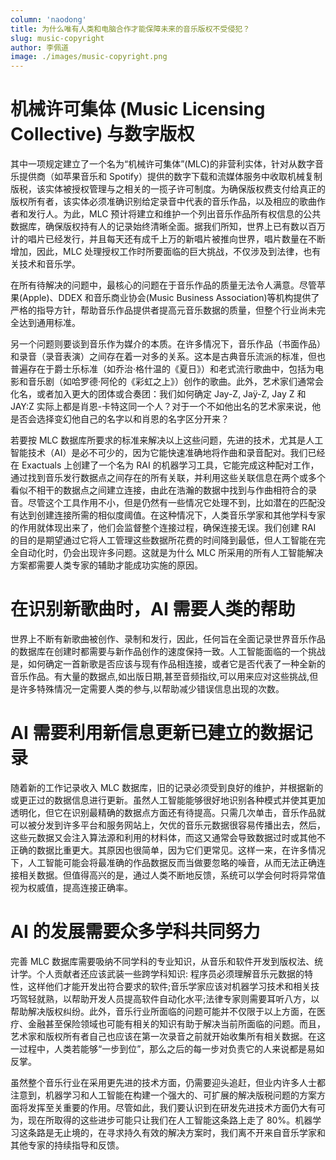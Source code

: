 ```yaml
---
column: 'naodong'
title: 为什么唯有人类和电脑合作才能保障未来的音乐版权不受侵犯？
slug: music-copyright
author: 李佩道
image: ./images/music-copyright.png
---
```


# 机械许可集体 (Music Licensing Collective) 与数字版权

其中一项规定建立了一个名为“机械许可集体”(MLC)的非营利实体，针对从数字音乐提供商（如苹果音乐和 Spotify）提供的数字下载和流媒体服务中收取机械复制版税，该实体被授权管理与之相关的一揽子许可制度。为确保版权费支付给真正的版权所有者，该实体必须准确识别给定录音中代表的音乐作品，以及相应的歌曲作者和发行人。为此，MLC 预计将建立和维护一个列出音乐作品所有权信息的公共数据库，确保版权持有人的记录始终清晰全面。据我们所知，世界上已有数以百万计的唱片已经发行，并且每天还有成千上万的新唱片被推向世界，唱片数量在不断增加，因此，MLC 处理授权工作时所要面临的巨大挑战，不仅涉及到法律，也有关技术和音乐学。

在所有待解决的问题中，最核心的问题在于音乐作品的质量无法令人满意。尽管苹果(Apple)、DDEX 和音乐商业协会(Music Business Association)等机构提供了严格的指导方针，帮助音乐作品提供者提高元音乐数据的质量，但整个行业尚未完全达到通用标准。

另一个问题则要谈到音乐作为媒介的本质。在许多情况下，音乐作品（书面作品）和录音（录音表演）之间存在着一对多的关系。这本是古典音乐流派的标准，但也普遍存在于爵士乐标准（如乔治·格什温的《夏日》）和老式流行歌曲中，包括为电影和音乐剧（如哈罗德·阿伦的《彩虹之上》）创作的歌曲。此外，艺术家们通常会化名，或者加入更大的团体或合奏团：我们如何确定 Jay-Z, Jaÿ-Z, Jay Z 和 JAY:Z 实际上都是肖恩-卡特这同一个人？对于一个不如他出名的艺术家来说，他是否会选择变幻他自己的名字以和肖恩的名字区分开来？

若要按 MLC 数据库所要求的标准来解决以上这些问题，先进的技术，尤其是人工智能技术（AI）是必不可少的，因为它能快速准确地将作曲和录音配对。我们已经在 Exactuals 上创建了一个名为 RAI 的机器学习工具，它能完成这种配对工作，通过找到音乐发行数据点之间存在的所有关联，并利用这些关联信息在两个或多个看似不相干的数据点之间建立连接，由此在浩瀚的数据中找到与作曲相符合的录音。尽管这个工具作用不小，但是仍然有一些情况它处理不到，比如潜在的匹配没有达到创建连接所需的相似度阈值。在这种情况下，人类音乐学家和其他学科专家的作用就体现出来了，他们会监督整个连接过程，确保连接无误。我们创建 RAI 的目的是期望通过它将人工管理这些数据所花费的时间降到最低，但人工智能在完全自动化时，仍会出现许多问题。这就是为什么 MLC 所采用的所有人工智能解决方案都需要人类专家的辅助才能成功实施的原因。

# 在识别新歌曲时，AI 需要人类的帮助

世界上不断有新歌曲被创作、录制和发行，因此，任何旨在全面记录世界音乐作品的数据库在创建时都需要与新作品创作的速度保持一致。人工智能面临的一个挑战是，如何确定一首新歌是否应该与现有作品相连接，或者它是否代表了一种全新的音乐作品。有大量的数据点,如出版日期,甚至音频指纹,可以用来应对这些挑战,但是许多特殊情况一定需要人类的参与,以帮助减少错误信息出现的次数。

# AI 需要利用新信息更新已建立的数据记录

随着新的工作记录收入 MLC 数据库，旧的记录必须受到良好的维护，并根据新的或更正过的数据信息进行更新。虽然人工智能能够很好地识别各种模式并使其更加透明化，但它在识别最精确的数据点方面还有待提高。只需几次单击，音乐作品就可以被分发到许多平台和服务网站上，欠优的音乐元数据很容易传播出去，然后，这些元数据又会注入算法源和利用的材料体，而这又通常会导致数据过时或其他不正确的数据比重更大。其原因也很简单，因为它们更常见。这样一来，在许多情况下，人工智能可能会将最准确的作品数据反而当做要忽略的噪音，从而无法正确连接相关数据。但值得高兴的是，通过人类不断地反馈，系统可以学会何时将异常值视为权威值，提高连接正确率。

# AI 的发展需要众多学科共同努力

完善 MLC 数据库需要吸纳不同学科的专业知识，从音乐和软件开发到版权法、统计学。个人贡献者还应该武装一些跨学科知识: 程序员必须理解音乐元数据的特性，这样他们才能开发出符合要求的软件;音乐学家应该对机器学习技术和相关技巧驾轻就熟，以帮助开发人员提高软件自动化水平;法律专家则需要耳听八方，以帮助解决版权纠纷。此外，音乐行业所面临的问题可能并不仅限于以上方面，在医疗、金融甚至保险领域也可能有相关的知识有助于解决当前所面临的问题。而且，艺术家和版权所有者自己也应该在第一次录音之前就开始收集所有相关数据。在这一过程中，人类若能够“一步到位”，那么之后的每一步对负责它的人来说都是易如反掌。

虽然整个音乐行业在采用更先进的技术方面，仍需要迎头追赶，但业内许多人士都注意到，机器学习和人工智能在构建一个强大的、可扩展的解决版税问题的方案方面将发挥至关重要的作用。尽管如此，我们要认识到在研发先进技术方面仍大有可为，现在所取得的这些进步可能只让我们在人工智能这条路上走了 80%。机器学习这条路是无止境的，在寻求持久有效的解决方案时，我们离不开来自音乐学家和其他专家的持续指导和反馈。
